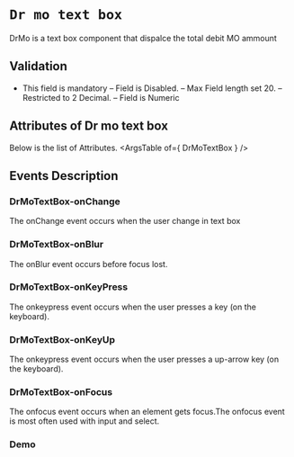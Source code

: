 <!-- Custom-MDX-Documentation.mdx -->

# `Dr mo text box`

 
DrMo is a text box component that dispalce the total debit MO ammount


## Validation 
- This field is mandatory
– Field is Disabled.
– Max Field length set 20.
– Restricted to 2 Decimal.
– Field is Numeric

## Attributes of Dr mo text box
Below is the list of Attributes.
<ArgsTable of={ DrMoTextBox } /> 

## Events Description

### DrMoTextBox-onChange

The onChange event occurs when the user change in text box

### DrMoTextBox-onBlur

The onBlur event occurs before focus lost.

### DrMoTextBox-onKeyPress

The onkeypress event occurs when the user presses a key (on the keyboard).

### DrMoTextBox-onKeyUp

The onkeypress event occurs when the user presses a up-arrow key (on the keyboard).

### DrMoTextBox-onFocus

The onfocus event occurs when an element gets focus.The onfocus event is most often used with input and select.
### Demo

<Canvas>
<Story id="drmotextbox--primary" />
</Canvas>

 